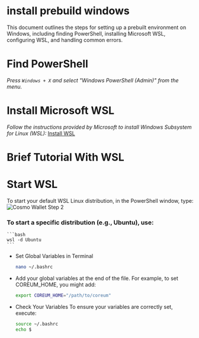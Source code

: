 # install prebuild windows

This document outlines the steps for setting up a prebuilt environment on Windows, including finding PowerShell, installing Microsoft WSL, configuring WSL, and handling common errors.

# Find PowerShell

*Press `Windows + X` and select "Windows PowerShell (Admin)" from the menu.*

# Install Microsoft WSL

*Follow the instructions provided by Microsoft to install Windows Subsystem for Linux (WSL):* [Install WSL](https://learn.microsoft.com/en-us/windows/wsl/install)

# Brief Tutorial With WSL

# Start WSL

To start your default WSL Linux distribution, in the PowerShell window, type:
<img className="w-85 mb-10" src="/images/tutorials/get-started/Windows.png" alt="Cosmo Wallet Step 2" />


### To start a specific distribution (e.g., Ubuntu), use:
    ```bash
    wsl -d Ubuntu
    ```

* Set Global Variables in Terminal
    ```bash
    nano ~/.bashrc
    ```
* Add your global variables at the end of the file. For example, to set COREUM_HOME, you might add:
    ```bash
    export COREUM_HOME="/path/to/coreum"
    ```
* Check Your Variables
To ensure your variables are correctly set, execute:
    ```bash
    source ~/.bashrc
    echo $
    ```
